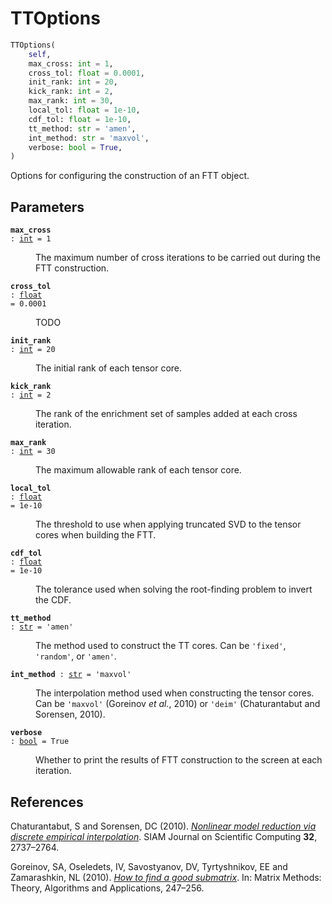 # TTOptions { #deep_tensor.TTOptions }

```python
TTOptions(
    self,
    max_cross: int = 1,
    cross_tol: float = 0.0001,
    init_rank: int = 20,
    kick_rank: int = 2,
    max_rank: int = 30,
    local_tol: float = 1e-10,
    cdf_tol: float = 1e-10,
    tt_method: str = 'amen',
    int_method: str = 'maxvol',
    verbose: bool = True,
)
```

Options for configuring the construction of an FTT object.

## Parameters {.doc-section .doc-section-parameters}

<code>[**max_cross**]{.parameter-name} [:]{.parameter-annotation-sep} [[int](`int`)]{.parameter-annotation} [ = ]{.parameter-default-sep} [1]{.parameter-default}</code>

:   The maximum number of cross iterations to be carried out during  the FTT construction.

<code>[**cross_tol**]{.parameter-name} [:]{.parameter-annotation-sep} [[float](`float`)]{.parameter-annotation} [ = ]{.parameter-default-sep} [0.0001]{.parameter-default}</code>

:   TODO

<code>[**init_rank**]{.parameter-name} [:]{.parameter-annotation-sep} [[int](`int`)]{.parameter-annotation} [ = ]{.parameter-default-sep} [20]{.parameter-default}</code>

:   The initial rank of each tensor core.

<code>[**kick_rank**]{.parameter-name} [:]{.parameter-annotation-sep} [[int](`int`)]{.parameter-annotation} [ = ]{.parameter-default-sep} [2]{.parameter-default}</code>

:   The rank of the enrichment set of samples added at each cross  iteration.

<code>[**max_rank**]{.parameter-name} [:]{.parameter-annotation-sep} [[int](`int`)]{.parameter-annotation} [ = ]{.parameter-default-sep} [30]{.parameter-default}</code>

:   The maximum allowable rank of each tensor core.

<code>[**local_tol**]{.parameter-name} [:]{.parameter-annotation-sep} [[float](`float`)]{.parameter-annotation} [ = ]{.parameter-default-sep} [1e-10]{.parameter-default}</code>

:   The threshold to use when applying truncated SVD to the tensor  cores when building the FTT.

<code>[**cdf_tol**]{.parameter-name} [:]{.parameter-annotation-sep} [[float](`float`)]{.parameter-annotation} [ = ]{.parameter-default-sep} [1e-10]{.parameter-default}</code>

:   The tolerance used when solving the root-finding problem to  invert the CDF.

<code>[**tt_method**]{.parameter-name} [:]{.parameter-annotation-sep} [[str](`str`)]{.parameter-annotation} [ = ]{.parameter-default-sep} [\'amen\']{.parameter-default}</code>

:   The method used to construct the TT cores. Can be `'fixed'`,  `'random'`, or `'amen'`.

<code>[**int_method**]{.parameter-name} [:]{.parameter-annotation-sep} [[str](`str`)]{.parameter-annotation} [ = ]{.parameter-default-sep} [\'maxvol\']{.parameter-default}</code>

:   The interpolation method used when constructing the tensor  cores. Can be `'maxvol'` (Goreinov *et al.*, 2010) or `'deim'`  (Chaturantabut and Sorensen, 2010).

<code>[**verbose**]{.parameter-name} [:]{.parameter-annotation-sep} [[bool](`bool`)]{.parameter-annotation} [ = ]{.parameter-default-sep} [True]{.parameter-default}</code>

:   Whether to print the results of FTT construction to the screen  at each iteration.

## References {.doc-section .doc-section-references}

Chaturantabut, S and Sorensen, DC (2010). *[Nonlinear model reduction 
via discrete empirical interpolation](https://doi.org/10.1137/090766498)*. 
SIAM Journal on Scientific Computing **32**, 2737--2764.

Goreinov, SA, Oseledets, IV, Savostyanov, DV, Tyrtyshnikov, EE and 
Zamarashkin, NL (2010). *[How to find a good submatrix](https://doi.org/10.1142/9789812836021_0015)*.
In: Matrix Methods: Theory, Algorithms and Applications, 247--256.
